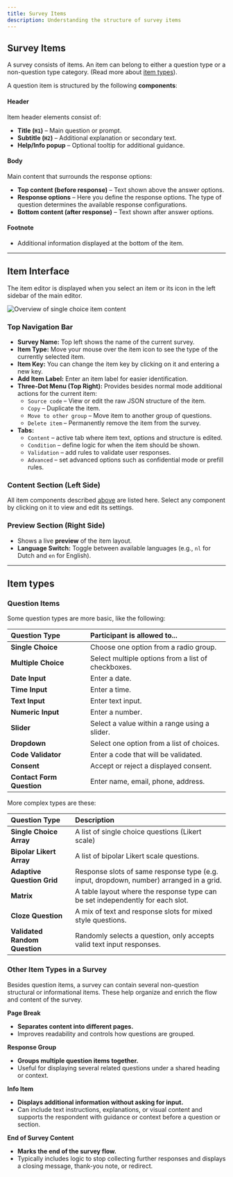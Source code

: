 ```yaml
---
title: Survey Items
description: Understanding the structure of survey items
---
```


## Survey Items

A survey consists of items. An item can belong to either a question type or a non-question type category. (Read more about [item types](/docs/survey-editor/basics/item-structure#item-types)).

 A question item is structured by the following **components**:

#### **Header**
Item header elements consist of:
- **Title (`H1`)** – Main question or prompt.
- **Subtitle (`H2`)** – Additional explanation or secondary text.
- **Help/Info popup** – Optional tooltip for additional guidance.

#### **Body**
Main content that surrounds the response options:
- **Top content (before response)** – Text shown above the answer options.
- **Response options** – Here you define the response options. The type of question determines the available response configurations.
- **Bottom content (after response)** – Text shown after answer options.

#### **Footnote**
- Additional information displayed at the bottom of the item.

---

## Item Interface

The item editor is displayed when you select an item or its icon in the left sidebar of the main editor.

![Overview of single choice item content](../images/overviewSinglechoice.png)

### Top Navigation Bar

- **Survey Name:** Top left shows the name of the current survey.
- **Item Type:** Move your mouse over the item icon to see the type of the currently selected item.
- **Item Key:** You can change the item key by clicking on it and entering a new key.
- **Add Item Label:** Enter an item label for easier identification.
- **Three-Dot Menu (Top Right):** Provides besides normal mode additional actions for the current item:
    - `Source code` – View or edit the raw JSON structure of the item.
    - `Copy` – Duplicate the item.
    - `Move to other group` – Move item to another group of questions.
    - `Delete item` – Permanently remove the item from the survey.
- **Tabs:**
    - `Content` – active tab where item text, options and structure is edited.
    - `Condition` – define logic for when the item should be shown.
    - `Validation` – add rules to validate user responses.
    - `Advanced` – set advanced options such as confidential mode or prefill rules.

### Content Section (Left Side)

All item components described [above](/docs/survey-editor/basics/item-structure#survey-items) are listed here. Select any component by clicking on it to view and edit its settings.

### Preview Section (Right Side)

- Shows a live **preview** of the item layout.
- **Language Switch:** Toggle between available languages (e.g., `nl` for Dutch and `en` for English).

---

## Item types

### Question Items

Some question types are more basic, like the following:

| **Question Type**            | **Participant is allowed to...**                                                          |
| :--------------------------- | :----------------------------------------------------------------------- |
| **Single Choice**	           | Choose one option from a radio group.                                    |
| **Multiple Choice**	       | Select multiple options from a list of checkboxes.                       |
| **Date Input**	           | Enter a date.                                                            |
| **Time Input**	           | Enter a time.                                                            |
| **Text Input**	           | Enter text input.                                                        |
| **Numeric Input**            | Enter a number.                                                          |
| **Slider**                   | Select a value within a range using a slider.                            |
| **Dropdown**                 | Select one option from a list of choices.                                |
| **Code Validator**           | Enter a code that will be validated.                             |
| **Consent**                  | Accept or reject a displayed consent.                       |
| **Contact Form Question**  &nbsp;&nbsp; | Enter name, email, phone, address.                                        |

More complex types are these:

| **Question Type**            | **Description**                                                          |
| :--------------------------- | :----------------------------------------------------------------------- |
| **Single Choice Array**      | A list of single choice questions (Likert scale)                         |
| **Bipolar Likert Array**     | A list of bipolar Likert scale questions.                                |
| **Adaptive Question Grid** | Response slots of same response type (e.g. input, dropdown, number) arranged in a grid.           |
| **Matrix**   <br/>          | A table layout where the response type can be set independently for each slot.            |
| **Cloze Question**           | A mix of text and response slots for mixed style questions.  |
| **Validated Random Question**| Randomly selects a question, only accepts valid text input responses.   |


### Other Item Types in a Survey

Besides question items, a survey can contain several non-question structural or informational items. These help organize and enrich the flow and content of the survey.

**Page Break**
- **Separates content into different pages.**
- Improves readability and controls how questions are grouped.

**Response Group**
- **Groups multiple question items together.**
- Useful for displaying several related questions under a shared heading or context.

**Info Item**
- **Displays additional information without asking for input.**
- Can include text instructions, explanations, or visual content and supports the respondent with guidance or context before a question or section.

**End of Survey Content**
- **Marks the end of the survey flow.**
- Typically includes logic to stop collecting further responses and displays a closing message, thank-you note, or redirect.





